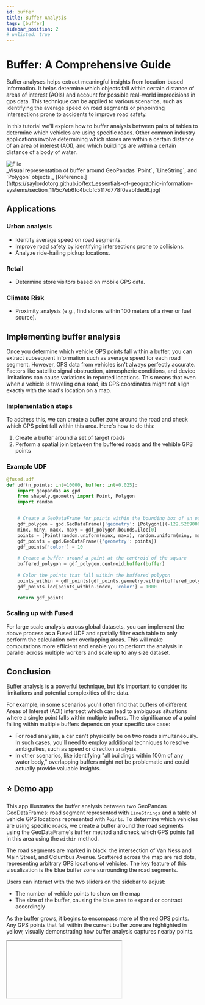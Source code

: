 ```yaml
---
id: buffer
title: Buffer Analysis
tags: [buffer]
sidebar_position: 2
# unlisted: true
---
```


# Buffer: A Comprehensive Guide

Buffer analyses helps extract meaningful insights from location-based information. It helps determine which objects fall within certain distance of areas of interest (AOIs) and account for possible real-world imprecisions in gps data. This technique can be applied to various scenarios, such as identifying the average speed on road segments or pinpointing intersections prone to accidents to improve road safety.

In this tutorial we'll explore how to buffer analysis between pairs of tables to determine which vehicles are using specific roads. Other common industry applications involve determining which stores are within a certain distance of an area of interest (AOI), and which buildings are within a certain distance of a body of water.

<div style={{textAlign: 'center'}}>
<img src="https://saylordotorg.github.io/text_essentials-of-geographic-information-systems/section_11/5c7eb6fc4bcbfc5117d778f0aabfded6.jpg" alt="File" style={{width: 1200}} />
</div>
_Visual representation of buffer around GeoPandas `Point`, `LineString`, and `Polygon` objects._ [Reference.](https://saylordotorg.github.io/text_essentials-of-geographic-information-systems/section_11/5c7eb6fc4bcbfc5117d778f0aabfded6.jpg)


## Applications

### Urban analysis

- Identify average speed on road segments.
- Improve road safety by identifying intersections prone to collisions.
- Analyze ride-hailing pickup locations.

### Retail

- Determine store visitors based on mobile GPS data.

### Climate Risk 

- Proximity analysis (e.g., find stores within 100 meters of a river or fuel source).

## Implementing buffer analysis

Once you determine which vehicle GPS points fall within a buffer, you can extract subsequent information such as average speed for each road segment. However, GPS data from vehicles isn't always perfectly accurate. Factors like satellite signal obstruction, atmospheric conditions, and device limitations can cause variations in reported locations. This means that even when a vehicle is traveling on a road, its GPS coordinates might not align exactly with the road's location on a map.


### Implementation steps

To address this, we can create a buffer zone around the road and check which GPS point fall within this area. Here's how to do this:

1. Create a buffer around a set of target roads
2. Perform a spatial join between the buffered roads and the vehible GPS points

### Example UDF

```python
@fused.udf
def udf(n_points: int=10000, buffer: int=0.025):
    import geopandas as gpd
    from shapely.geometry import Point, Polygon
    import random


    # Create a GeoDataFrame for points within the bounding box of an outer square
    gdf_polygon = gpd.GeoDataFrame({'geometry': [Polygon([(-122.52690000000051, 37.70313158980733),(-122.52690000000051, 37.816395657523195),(-122.34604834372873, 37.816134829424335),(-122.34656848822227, 37.70339041384273)])]})
    minx, miny, maxx, maxy = gdf_polygon.bounds.iloc[0]
    points = [Point(random.uniform(minx, maxx), random.uniform(miny, maxy)) for _ in range(n_points)]
    gdf_points = gpd.GeoDataFrame({'geometry': points})
    gdf_points['color'] = 10
    
    # Create a buffer around a point at the centroid of the square
    buffered_polygon = gdf_polygon.centroid.buffer(buffer)
    
    # Color the points that fall within the buffered polygon
    points_within = gdf_points[gdf_points.geometry.within(buffered_polygon.unary_union)]
    gdf_points.loc[points_within.index, 'color'] = 1000

    return gdf_points
```


### Scaling up with Fused

For large scale analysis across global datasets, you can implement the above process as a Fused UDF and spatially filter each table to only perform the calculation over overlapping areas. This will make computations more efficient and enable you to perform the analysis in parallel across multiple workers and scale up to any size dataset. 

## Conclusion

Buffer analysis is a powerful technique, but it's important to consider its limitations and potential complexities of the data. 

For example, in some scenarios you'll often find that buffers of different Areas of Interest (AOI) intersect which can lead to ambiguous situations where a single point falls within multiple buffers. The significance of a point falling within multiple buffers depends on your specific use case:
- For road analysis, a car can't physically be on two roads simultaneously. In such cases, you'll need to employ additional techniques to resolve ambiguities, such as speed or direction analysis.
- In other scenarios, like identifying "all buildings within 100m of any water body," overlapping buffers might not be problematic and could actually provide valuable insights.


## ⭐ Demo app

This app illustrates the buffer analysis between two GeoPandas GeoDataFrames: road segment represented with `LineStrings` and a table of vehicle GPS locations represented with `Points`. To determine which vehicles are using specific roads, we create a buffer around the road segments using the GeoDataFrame's `buffer` method and check which GPS points fall in this area using the `within` method.

The road segments are marked in black: the intersection of Van Ness and Main Street, and Columbus Avenue. Scattered across the map are red dots, representing arbitrary GPS locations of vehicles. The key feature of this visualization is the blue buffer zone surrounding the road segments. 

Users can interact with the two sliders on the sidebar to adjust:
- The number of vehicle points to show on the map
- The size of the buffer, causing the blue area to expand or contract accordingly

As the buffer grows, it begins to encompass more of the red GPS points. Any GPS points that fall within the current buffer zone are highlighted in yellow, visually demonstrating how buffer analysis captures nearby points. 


<Iframe
  id="iframe-1"
  code={BUFFER_CODE}
/>

{/*


## Demo second iframe

Here's a second iframe

<Iframe
  id="iframe-2"
  code={POINT_IN_POLYGON_CODE}
  requirements={[
    "geopandas",
    "requests",
    "xarray",
    "yarl",
    "pydeck",
    "imageio",
    "matplotlib",
    "streamlit-ace"
  ]}
/>

*/}
